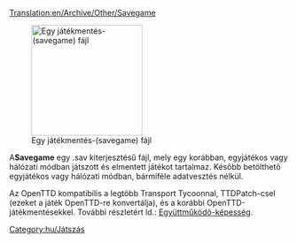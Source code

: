 [[Translation:en/Archive/Other/Savegame]]

[[File:en/Savecode.png|200px|thumb|right|Egy játékmentés-(savegame) fájl]]

A'''Savegame''' egy .sav kiterjesztésű fájl, mely egy korábban, egyjátékos vagy hálózati módban játszott és elmentett játékot tartalmaz. Később betölthető egyjátékos vagy hálózati módban, bármiféle adatvesztés nélkül.

Az OpenTTD kompatibilis a legtöbb Transport Tycoonnal, TTDPatch-csel (ezeket a játék OpenTTD-re konvertálja), és a korábbi OpenTTD-játékmentésekkel. További részletért ld.: [[hu/Együttműködő-képesség|Együttműködő-képesség]].


[[Category:hu/Játszás]]